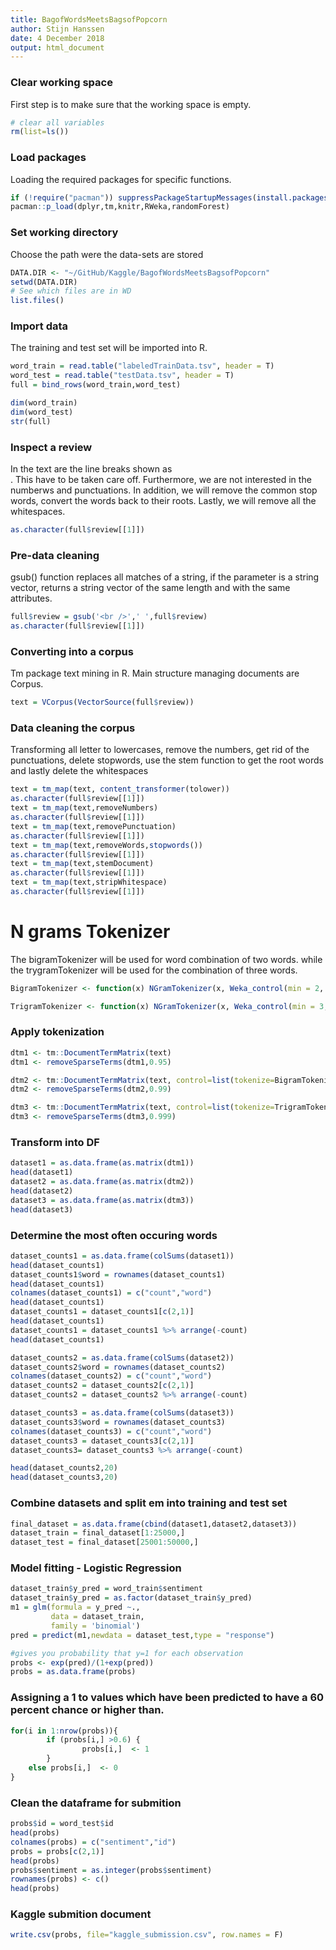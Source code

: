```yaml
---
title: BagofWordsMeetsBagsofPopcorn
author: Stijn Hanssen
date: 4 December 2018
output: html_document
---
```


### Clear working space
First step is to make sure that the working space is empty.
```r
# clear all variables
rm(list=ls()) 
```

### Load packages
Loading the required packages for specific functions.
```r
if (!require("pacman")) suppressPackageStartupMessages(install.packages("pacman"))
pacman::p_load(dplyr,tm,knitr,RWeka,randomForest)
```

### Set working directory
Choose the path were the data-sets are stored
```r
DATA.DIR <- "~/GitHub/Kaggle/BagofWordsMeetsBagsofPopcorn"
setwd(DATA.DIR)
# See which files are in WD
list.files() 
```

### Import data
The training and test set will be imported into R.
```r
word_train = read.table("labeledTrainData.tsv", header = T)
word_test = read.table("testData.tsv", header = T)
full = bind_rows(word_train,word_test)

dim(word_train)
dim(word_test)
str(full)
```

### Inspect a review
In the text are the line breaks shown as *<br />*. This have to be taken care off. Furthermore, we are not interested in the numberws and punctuations. In addition, we will remove the common stop words, convert the words back to their roots. Lastly, we will remove all the whitespaces.
```r
as.character(full$review[[1]])
```

### Pre-data cleaning
gsub() function replaces all matches of a string, if the parameter is a string vector, returns a string vector of the same length and with the same attributes.
```r
full$review = gsub('<br />',' ',full$review)
as.character(full$review[[1]])
```

### Converting into a corpus
Tm package text mining in R. Main structure managing documents are Corpus. 
```r
text = VCorpus(VectorSource(full$review))
```

### Data cleaning the corpus
Transforming all letter to lowercases, remove the numbers, get rid of the punctuations, delete stopwords, use the stem function to get the root words and lastly delete the whitespaces
```r
text = tm_map(text, content_transformer(tolower))
as.character(full$review[[1]])
text = tm_map(text,removeNumbers)
as.character(full$review[[1]])
text = tm_map(text,removePunctuation)
as.character(full$review[[1]])
text = tm_map(text,removeWords,stopwords())
as.character(full$review[[1]])
text = tm_map(text,stemDocument)
as.character(full$review[[1]])
text = tm_map(text,stripWhitespace)
as.character(full$review[[1]])
```

# N grams Tokenizer
The bigramTokenizer will be used for word combination of two words. while the trygramTokenizer will be used for the combination of three words.
```r
BigramTokenizer <- function(x) NGramTokenizer(x, Weka_control(min = 2, max = 2))

TrigramTokenizer <- function(x) NGramTokenizer(x, Weka_control(min = 3, max = 3))
```

### Apply tokenization
```r
dtm1 <- tm::DocumentTermMatrix(text)
dtm1 <- removeSparseTerms(dtm1,0.95)

dtm2 <- tm::DocumentTermMatrix(text, control=list(tokenize=BigramTokenizer))
dtm2 <- removeSparseTerms(dtm2,0.99)

dtm3 <- tm::DocumentTermMatrix(text, control=list(tokenize=TrigramTokenizer))
dtm3 <- removeSparseTerms(dtm3,0.999)
```

### Transform into DF
```r
dataset1 = as.data.frame(as.matrix(dtm1))
head(dataset1)
dataset2 = as.data.frame(as.matrix(dtm2))
head(dataset2)
dataset3 = as.data.frame(as.matrix(dtm3))
head(dataset3)
```

### Determine the most often occuring words
```r
dataset_counts1 = as.data.frame(colSums(dataset1))
head(dataset_counts1)
dataset_counts1$word = rownames(dataset_counts1)
head(dataset_counts1)
colnames(dataset_counts1) = c("count","word")
head(dataset_counts1)
dataset_counts1 = dataset_counts1[c(2,1)] 
head(dataset_counts1)
dataset_counts1 = dataset_counts1 %>% arrange(-count)
head(dataset_counts1)

dataset_counts2 = as.data.frame(colSums(dataset2))
dataset_counts2$word = rownames(dataset_counts2)
colnames(dataset_counts2) = c("count","word")
dataset_counts2 = dataset_counts2[c(2,1)] 
dataset_counts2 = dataset_counts2 %>% arrange(-count)

dataset_counts3 = as.data.frame(colSums(dataset3))
dataset_counts3$word = rownames(dataset_counts3)
colnames(dataset_counts3) = c("count","word")
dataset_counts3 = dataset_counts3[c(2,1)] 
dataset_counts3= dataset_counts3 %>% arrange(-count)

head(dataset_counts2,20)
head(dataset_counts3,20)
```

### Combine datasets and split em into training and test set

```r
final_dataset = as.data.frame(cbind(dataset1,dataset2,dataset3))
dataset_train = final_dataset[1:25000,]
dataset_test = final_dataset[25001:50000,]
```

### Model fitting - Logistic Regression

```r
dataset_train$y_pred = word_train$sentiment
dataset_train$y_pred = as.factor(dataset_train$y_pred)
m1 = glm(formula = y_pred ~.,
         data = dataset_train,
         family = 'binomial')
pred = predict(m1,newdata = dataset_test,type = "response")

#gives you probability that y=1 for each observation
probs <- exp(pred)/(1+exp(pred)) 
probs = as.data.frame(probs)
```

### Assigning a 1 to values which have been predicted to have a 60 percent chance or higher than.

```r
for(i in 1:nrow(probs)){
        if (probs[i,] >0.6) {
                probs[i,]  <- 1
        }
    else probs[i,]  <- 0
}
```

### Clean the dataframe for submition 

```r
probs$id = word_test$id
head(probs)
colnames(probs) = c("sentiment","id")
probs = probs[c(2,1)] 
head(probs)
probs$sentiment = as.integer(probs$sentiment)
rownames(probs) <- c()
head(probs)
```

### Kaggle submition document
```r
write.csv(probs, file="kaggle_submission.csv", row.names = F)
```